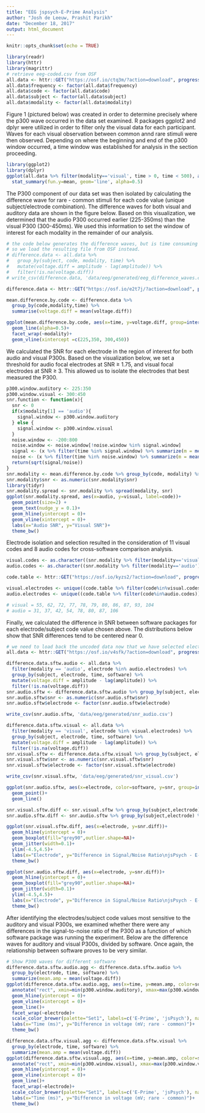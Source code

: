 ```yaml
---
title: "EEG jspsych-E-Prime Analysis"
author: "Josh de Leeuw, Prashit Parikh"
date: "December 18, 2017"
output: html_document
---
```


```r
knitr::opts_chunk$set(echo = TRUE)
```

```r
library(readr)
library(httr)
library(magrittr)
# retrieve eeg-coded.csv from OSF
all.data <- httr::GET("https://osf.io/ctq3m/?action=download", progress()) %>% content(as='parsed')
all.data$frequency <- factor(all.data$frequency)
all.data$code <- factor(all.data$code)
all.data$subject <- factor(all.data$subject)
all.data$modality <- factor(all.data$modality)
```


Figure 1 (pictured below) was created in order to determine precisely where the p300 wave occurred in the data set examined. R packages ggplot2 and dplyr were utilized in order to filter only the visual data for each participant. Waves for each visual observation between common annd rare stimuli were then observed. Depending on where the beginning and end of the p300 window occurred, a time window was established for analysis in the section proceeding.


```r
library(ggplot2)
library(dplyr)
ggplot(all.data %>% filter(modality=='visual', time > 0, time < 500), aes(x=time, y=amplitude, group=interaction(code, frequency), color=frequency))+
  stat_summary(fun.y=mean, geom='line', alpha=0.5)
```


The P300 component of our data set was then isolated by calculating the difference wave for rare - common stimuli for each code value (unique subject/electrode combination). The difference waves for both visual and auditory data are shown in the figure below. Based on this visualization, we determined that the audio P300 occurred earlier (225-350ms) than the visual P300 (300-450ms). We used this information to set the window of interest for each modality in the remainder of our analysis.


```r
# the code below generates the difference waves, but is time consuming to run,
# so we load the resulting file from OSF instead.
# difference.data <- all.data %>%
#   group_by(subject, code, modality, time) %>%
#   mutate(voltage.diff = amplitude - lag(amplitude)) %>%
#   filter(!is.na(voltage.diff))
# write_csv(difference.data, 'data/eeg/generated/eeg_difference_waves.csv')

difference.data <- httr::GET("https://osf.io/e2t7j/?action=download", progress()) %>% content(as='parsed')

mean.difference.by.code <- difference.data %>%
  group_by(code,modality,time) %>%
  summarise(voltage.diff = mean(voltage.diff))

ggplot(mean.difference.by.code, aes(x=time, y=voltage.diff, group=interaction(code, modality), color=modality))+
  geom_line(alpha=0.5)+
  facet_wrap(~modality)+
  geom_vline(xintercept =c(225,350, 300,450))

```


We calculated the SNR for each electrode in the region of interest for both audio and visual P300s. Based on the visualization below, we set a threshold for audio focal electrodes at SNR ≥ 1.75, and visual focal electrodes at SNR ≥ 3. This allowed us to isolate the electrodes that best measured the P300.


```r
p300.window.auditory <- 225:350
p300.window.visual <- 300:450
snr.function <- function(x){
  snr <- 0
  if(x$modality[1] == 'audio'){
    signal.window <- p300.window.auditory
  } else {
    signal.window <- p300.window.visual
  }
  noise.window <- -200:800
  noise.window <- noise.window[!noise.window %in% signal.window]
  signal <- (x %>% filter(time %in% signal.window) %>% summarize(m = mean(voltage.diff^2)))$m[1]
  noise <- (x %>% filter(time %in% noise.window) %>% summarize(m = mean(voltage.diff^2)))$m[1]
  return(sqrt(signal/noise))
}
snr.modality <- mean.difference.by.code %>% group_by(code, modality) %>% do(snr = snr.function(.))
snr.modality$snr <- as.numeric(snr.modality$snr)
library(tidyr)
snr.modality.spread <- snr.modality %>% spread(modality, snr)
ggplot(snr.modality.spread, aes(x=audio, y=visual, label=code))+ 
  geom_point(size=2) + 
  geom_text(nudge_y = 0.1)+
  geom_hline(yintercept = 0)+
  geom_vline(xintercept = 0)+
  labs(x="Audio SNR", y="Visual SNR")+
  theme_bw()

```


Electrode isolation and selection resulted in the consideration of 11 visual codes and 8 audio codes for cross-software comparison analysis.


```r
visual.codes <- as.character((snr.modality %>% filter(modality=='visual') %>% group_by(modality) %>% top_n(n=12, w=snr))$code)
audio.codes <- as.character((snr.modality %>% filter(modality=='audio') %>% group_by(modality) %>% top_n(n=12, w=snr))$code)

code.table <- httr::GET("https://osf.io/kyzs2/?action=download", progress()) %>% content(as='parsed')

visual.electrodes <- unique((code.table %>% filter(code%in%visual.codes))$el)
audio.electrodes <- unique((code.table %>% filter(code%in%audio.codes))$el)

# visual = 55, 62, 72, 77, 78, 79, 80, 86, 87, 93, 104
# audio = 31, 37, 42, 54, 78, 80, 87, 106
```


Finally, we calculated the difference in SNR between software packages for each electrode/subject code value chosen above. The distributions below show that SNR differences tend to be centered near 0. 


```r
# we need to load back the uncoded data now that we have selected electrodes
all.data <- httr::GET("https://osf.io/v4sfk/?action=download", progress()) %>% content(as='parsed')

difference.data.sftw.audio <- all.data %>% 
  filter(modality == 'audio', electrode %in% audio.electrodes) %>% 
  group_by(subject, electrode, time, software) %>% 
  mutate(voltage.diff = amplitude - lag(amplitude)) %>% 
  filter(!is.na(voltage.diff))
snr.audio.sftw <- difference.data.sftw.audio %>% group_by(subject, electrode, software) %>% do(snr = snr.function(.))
snr.audio.sftw$snr <- as.numeric(snr.audio.sftw$snr)
snr.audio.sftw$electrode <- factor(snr.audio.sftw$electrode)

write_csv(snr.audio.sftw, 'data/eeg/generated/snr_audio.csv')

difference.data.sftw.visual <- all.data %>% 
  filter(modality == 'visual', electrode %in% visual.electrodes) %>% 
  group_by(subject, electrode, time, software) %>% 
  mutate(voltage.diff = amplitude - lag(amplitude)) %>% 
  filter(!is.na(voltage.diff))
snr.visual.sftw <- difference.data.sftw.visual %>% group_by(subject, electrode, software) %>% do(snr = snr.function(.))
snr.visual.sftw$snr <- as.numeric(snr.visual.sftw$snr)
snr.visual.sftw$electrode <- factor(snr.visual.sftw$electrode)

write_csv(snr.visual.sftw, 'data/eeg/generated/snr_visual.csv')

ggplot(snr.audio.sftw, aes(x=electrode, color=software, y=snr, group=interaction(subject,electrode)))+
  geom_point()+
  geom_line()
```

```r
snr.visual.sftw.diff <- snr.visual.sftw %>% group_by(subject,electrode) %>% mutate(snr.diff = snr - lag(snr)) %>% filter(!is.na(snr.diff))
snr.audio.sftw.diff <- snr.audio.sftw %>% group_by(subject,electrode) %>% mutate(snr.diff = snr - lag(snr)) %>% filter(!is.na(snr.diff))

ggplot(snr.visual.sftw.diff, aes(x=electrode, y=snr.diff))+
  geom_hline(yintercept = 0)+
  geom_boxplot(fill="grey90",outlier.shape=NA)+
  geom_jitter(width=0.1)+
  ylim(-4.5,4.5)+
  labs(x="Electrode", y="Difference in Signal/Noise Ratio\njsPsych - E-Prime\n")+
  theme_bw()

ggplot(snr.audio.sftw.diff, aes(x=electrode, y=snr.diff))+
  geom_hline(yintercept = 0)+
  geom_boxplot(fill="grey90",outlier.shape=NA)+
  geom_jitter(width=0.1)+
  ylim(-4.5,4.5)+
  labs(x="Electrode", y="Difference in Signal/Noise Ratio\njsPsych - E-Prime\n")+
  theme_bw()
```

After identifying the electrodes/subject code values most sensitive to the auditory and visual P300s, we examined whether there were any differences in the signal-to-noise ratio of the P300 as a function of which software package was running the experiment. Below are the difference waves for auditory and visual P300s, divided by software. Once again, the relationship between software proves to be very similar.
```r
# Show P300 waves for different software
difference.data.sftw.audio.agg <- difference.data.sftw.audio %>%
  group_by(electrode, time, software) %>%
  summarize(mean.amp = mean(voltage.diff))
ggplot(difference.data.sftw.audio.agg, aes(x=time, y=mean.amp, color=software))+
  annotate("rect", xmin=min(p300.window.auditory), xmax=max(p300.window.auditory), ymax=Inf, ymin=-Inf, alpha=0.1)+
  geom_hline(yintercept = 0)+
  geom_vline(xintercept = 0)+
  geom_line()+
  facet_wrap(~electrode)+
  scale_color_brewer(palette="Set1", labels=c('E-Prime', 'jsPsych'), name="Software")+
  labs(x="Time (ms)", y="Difference in voltage (mV; rare - common)")+
  theme_bw()

difference.data.sftw.visual.agg <- difference.data.sftw.visual %>%
  group_by(electrode, time, software) %>%
  summarize(mean.amp = mean(voltage.diff))
ggplot(difference.data.sftw.visual.agg, aes(x=time, y=mean.amp, color=software))+
  annotate("rect", xmin=min(p300.window.visual), xmax=max(p300.window.visual), ymax=Inf, ymin=-Inf, alpha=0.1)+
  geom_hline(yintercept = 0)+
  geom_vline(xintercept = 0)+
  geom_line()+
  facet_wrap(~electrode)+
  scale_color_brewer(palette="Set1", labels=c('E-Prime', 'jsPsych'), name="Software")+
  labs(x="Time (ms)", y="Difference in voltage (mV; rare - common)")+
  theme_bw()
```
